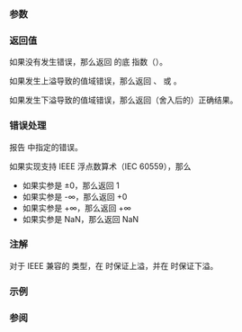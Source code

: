 {{cpp/title|exp|expf|expl}}
{{cpp/numeric/math/navbar}}
{{cpp/numeric/math/declarations
|family=exp
|param1=num
|constexpr_since=26
|desc=计算 {{math|e}}（{{enwiki|E (mathematical constant)|自然常数}}，{{tt|2.7182818...}}）的 {{c|num}} 次幂。
}}

===参数===
{{par begin}}
{{par|num|浮点数或整数}}
{{par end}}

===返回值===
如果没有发生错误，那么返回 {{c|num}} 的底 {{math|e}} 指数（{{math|e{{su|p=num}}}}）。

如果发生上溢导致的值域错误，那么返回 {{tt|+HUGE_VAL}}、{{tt|+HUGE_VALF}} 或 {{tt|+HUGE_VALL}}。

如果发生下溢导致的值域错误，那么返回（舍入后的）正确结果。

===错误处理===
报告 {{lc|math_errhandling}} 中指定的错误。

如果实现支持 IEEE 浮点数算术（IEC 60559），那么
* 如果实参是 ±0，那么返回 1
* 如果实参是 -∞，那么返回 +0
* 如果实参是 +∞，那么返回 +∞
* 如果实参是 NaN，那么返回 NaN

===注解===
对于 IEEE 兼容的 {{c/core|double}} 类型，在 {{math|709.8 &lt; num}} 时保证上溢，并在 {{math|num &lt; -708.4}} 时保证下溢。

{{cpp/numeric/math/additional integer overload note|exp}}

===示例===
{{example
|code=
#include &lt;cerrno&gt;
#include &lt;cfenv&gt;
#include &lt;cmath&gt;
#include &lt;cstring&gt;
#include &lt;iomanip&gt;
#include &lt;iostream&gt;
#include &lt;numbers&gt;
 
// #pragma STDC FENV_ACCESS ON

consteval double approx_e()
{
    long double e{1.0};
    for (auto fac{1ull}, n{1llu}; n != 18; ++n, fac *= n)
        e += 1.0 / fac;
    return e;
}

int main()
{
    std::cout &lt;&lt; std::setprecision(16)
              &lt;&lt; "exp(1) = e¹ = " &lt;&lt; std::exp(1) &lt;&lt; '\n'
              &lt;&lt; "numbers::e  = " &lt;&lt; std::numbers::e &lt;&lt; '\n'
              &lt;&lt; "approx_e    = " &lt;&lt; approx_e() &lt;&lt; '\n'
              &lt;&lt; "$100 在 1 年连续复利 3% 后，本金 + 利息 = "
              &lt;&lt; std::setprecision(6) &lt;&lt; 100 * std::exp(0.03) &lt;&lt; '\n';
 
    // 特殊值
    std::cout &lt;&lt; "exp(-0) = " &lt;&lt; std::exp(-0.0) &lt;&lt; '\n'
              &lt;&lt; "exp(-Inf) = " &lt;&lt; std::exp(-INFINITY) &lt;&lt; '\n';
    
    // 错误处理
    errno = 0;
    std::feclearexcept(FE_ALL_EXCEPT);
    
    std::cout &lt;&lt; "exp(710) = " &lt;&lt; std::exp(710) &lt;&lt; '\n';
    
    if (errno == ERANGE)
        std::cout &lt;&lt; "    errno == ERANGE: " &lt;&lt; std::strerror(errno) &lt;&lt; '\n';
    if (std::fetestexcept(FE_OVERFLOW))
        std::cout &lt;&lt; "    发生 FE_OVERFLOW\n";
}
|p=true
|output=
exp(1) = e¹ = 2.718281828459045
numbers::e  = 2.718281828459045
approx_e    = 2.718281828459045
$100 在 1 年连续复利 3% 后，本金 + 利息 = 103.045
exp(-0) = 1
exp(-Inf) = 0
exp(710) = inf
    errno == ERANGE: Numerical result out of range
    发生 FE_OVERFLOW
}}

===参阅===
{{dsc begin}}
{{dsc inc|cpp/numeric/math/dsc exp2}}
{{dsc inc|cpp/numeric/math/dsc expm1}}
{{dsc inc|cpp/numeric/math/dsc log}}
{{dsc inc|cpp/numeric/complex/dsc exp}}
{{dsc inc|cpp/numeric/valarray/dsc exp}}
{{dsc see c|c/numeric/math/exp}}
{{dsc end}}

{{langlinks|de|en|es|fr|it|ja|pl|pt|ru}}